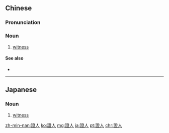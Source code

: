 {{also|证人}}
==Chinese==
{{zh-forms|s=证人|t2=証人}}

===Pronunciation===
{{zh-pron
|m=zhèngrén
|c=zing3 jan4
|mn=qz,tp,xm:chèng-lîn/kh,zz:chèng-jîn
|cat=n
}}

===Noun===
{{zh-noun}}

# [[witness]]

====See also====
* {{zh-l|目擊者}}

----

==Japanese==
{{ja-kanjitab|しょう|にん|yomi=o}}

===Noun===
{{ja-noun|しょうにん|shin=証人}}

# {{lb|ja|legal|sort=しょうにん}} [[witness]]

[[zh-min-nan:證人]]
[[ko:證人]]
[[mg:證人]]
[[ja:證人]]
[[pt:證人]]
[[chr:證人]]